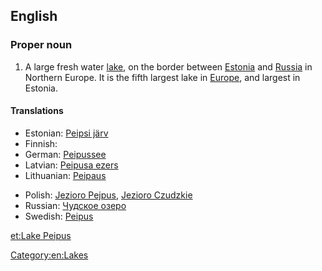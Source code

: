 ==English==
{{wikipedia}}

===Proper noun===
{{en-proper noun|sg=[[peipus|Peipus]]}}

# A large fresh water [[lake]], on the border between [[Estonia]] and [[Russia]] in Northern Europe. It is the fifth largest lake in [[Europe]], and largest in Estonia.

====Translations====
{{trans-top|lake in Estonia/Russia}}
* Estonian: [[Peipsi järv]]
* Finnish: {{t+|fi|Peipsijärvi}}
* German: [[Peipussee]]
* Latvian: [[Peipusa ezers]]
* Lithuanian: [[Peipaus]]
{{trans-mid}}
* Polish: [[Jezioro Pejpus]], [[Jezioro Czudzkie]]
* Russian: [[Чудское озеро]]
* Swedish: [[Peipus]]
{{trans-bottom}}

[[Category:en:Lakes]]

[[et:Lake Peipus]]